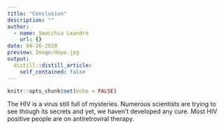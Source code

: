 ```yaml
---
title: "Conclusion"
description: ""
author:
  - name: Smacchia Leandro
    url: {}
date: 04-26-2020
preview: Image/Hope.jpg
output:
  distill::distill_article:
    self_contained: false
---
```


```r
knitr::opts_chunk$set(echo = FALSE)
```


The HIV is a virus still full of mysteries. Numerous scientists are trying to see though its secrets and yet, we haven't developed any cure. Most HIV positive people are on antiretroviral therapy.
